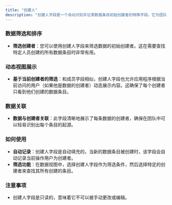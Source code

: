 ```yaml
---
title: "创建人"
description: "创建人字段是一个自动识别并记录数据条目初始创建者的特殊字段。它为团队提供了跟踪和管理数据的起源的强大方式，尤其在需要知道数据源头或负责人的情境中非常有价值。"
---
```


### 数据筛选和排序

* **筛选创建者**：您可以使用创建人字段来筛选数据的初始创建者。这在需要查找特定人员创建的所有数据条目时非常有用。

### 动态视图展示

* **基于当前创建者的筛选**：和成员字段相似，创建人字段也允许应用程序根据当前访问的用户（如果他是数据的创建者）动态展示内容。这确保了每个创建者只看到他们创建的数据条目。

### 数据关联

* **数据与创建者关联**：此字段清晰地展示了每条数据的创建者，确保在团队中可以轻易识别出每个条目的起源。

### 如何使用

* **自动记录**：创建人字段是自动填充的，当新的数据条目被创建时，该字段会自动记录当前操作用户为创建者。
* **筛选功能**：在数据视图中，选择创建人字段作为筛选条件，然后选择特定的创建者来查找其所有创建的条目。

### 注意事项

* 创建人字段是只读的，意味着它不可以被手动更改或编辑。
